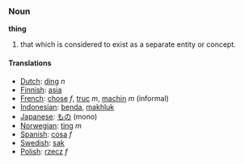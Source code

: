 ===Noun===

'''thing'''

#that which is considered to exist as a separate entity or concept.

====Translations====
*[[Dutch]]: [[ding]] ''n''
*[[Finnish]]: [[asia]]
*[[French]]:  [[chose]] ''f'', [[truc]] ''m'', [[machin]] ''m'' (informal)
*[[Indonesian]]: [[benda]], [[makhluk]]
*[[Japanese]]: [[もの]] (mono)
*[[Norwegian]]: [[ting]] ''m''
*[[Spanish]]: [[cosa]] ''f''
*[[Swedish]]: [[sak]]
*[[Polish]]: [[rzecz]] ''f''
